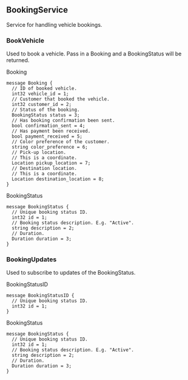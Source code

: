 <Definition>

<DefinitionHeader name="service">

## BookingService

</DefinitionHeader>

Service for handling vehicle bookings.

<RpcDefinition>

<RpcDefinitionHeader
  requestTypePrefix=""
  requestType="Booking"
  responseTypePrefix=""
  responseType="BookingStatus">

### BookVehicle

</RpcDefinitionHeader>

<RpcDefinitionDescription>

Used to book a vehicle. Pass in a Booking and a BookingStatus will be
returned.

<RpcMethodText type="request" isStream={false}>
  Booking
</RpcMethodText>

<Definition>



```protosaurus--booking.v1.Booking
message Booking {
  // ID of booked vehicle.
  int32 vehicle_id = 1;
  // Customer that booked the vehicle.
  int32 customer_id = 2;
  // Status of the booking.
  BookingStatus status = 3;
  // Has booking confirmation been sent.
  bool confirmation_sent = 4;
  // Has payment been received.
  bool payment_received = 5;
  // Color preference of the customer.
  string color_preference = 6;
  // Pick-up location.
  // This is a coordinate.
  Location pickup_location = 7;
  // Destination location.
  // This is a coordinate.
  Location destination_location = 8;
}
```

</Definition>

<RpcMethodText type="response" isStream={false}>BookingStatus</RpcMethodText>

<Definition>



```protosaurus--booking.v1.BookingStatus
message BookingStatus {
  // Unique booking status ID.
  int32 id = 1;
  // Booking status description. E.g. "Active".
  string description = 2;
  // Duration.
  Duration duration = 3;
}
```

</Definition>

</RpcDefinitionDescription>

</RpcDefinition>

<RpcDefinition>

<RpcDefinitionHeader
  requestTypePrefix=""
  requestType="BookingStatusID"
  responseTypePrefix="stream"
  responseType="BookingStatus">

### BookingUpdates

</RpcDefinitionHeader>

<RpcDefinitionDescription>

Used to subscribe to updates of the BookingStatus.

<RpcMethodText type="request" isStream={false}>
  BookingStatusID
</RpcMethodText>

<Definition>



```protosaurus--booking.v1.BookingStatusID
message BookingStatusID {
  // Unique booking status ID.
  int32 id = 1;
}
```

</Definition>

<RpcMethodText type="response" isStream={true}>BookingStatus</RpcMethodText>

<Definition>



```protosaurus--booking.v1.BookingStatus
message BookingStatus {
  // Unique booking status ID.
  int32 id = 1;
  // Booking status description. E.g. "Active".
  string description = 2;
  // Duration.
  Duration duration = 3;
}
```

</Definition>

</RpcDefinitionDescription>

</RpcDefinition>

</Definition>
